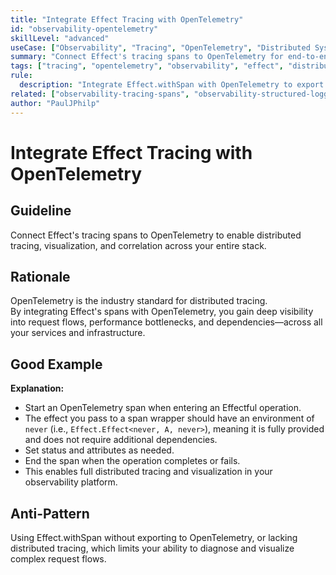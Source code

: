 ```yaml
---
title: "Integrate Effect Tracing with OpenTelemetry"
id: "observability-opentelemetry"
skillLevel: "advanced"
useCase: ["Observability", "Tracing", "OpenTelemetry", "Distributed Systems"]
summary: "Connect Effect's tracing spans to OpenTelemetry for end-to-end distributed tracing and visualization."
tags: ["tracing", "opentelemetry", "observability", "effect", "distributed-tracing"]
rule:
  description: "Integrate Effect.withSpan with OpenTelemetry to export traces and visualize request flows across services."
related: ["observability-tracing-spans", "observability-structured-logging"]
author: "PaulJPhilp"
---
```


# Integrate Effect Tracing with OpenTelemetry

## Guideline

Connect Effect's tracing spans to OpenTelemetry to enable distributed tracing, visualization, and correlation across your entire stack.

## Rationale

OpenTelemetry is the industry standard for distributed tracing.  
By integrating Effect's spans with OpenTelemetry, you gain deep visibility into request flows, performance bottlenecks, and dependencies—across all your services and infrastructure.

## Good Example

<Example path="./src/observability-opentelemetry.ts" />

**Explanation:**  
- Start an OpenTelemetry span when entering an Effectful operation.
- The effect you pass to a span wrapper should have an environment of `never` (i.e., `Effect.Effect<never, A, never>`), meaning it is fully provided and does not require additional dependencies.
- Set status and attributes as needed.
- End the span when the operation completes or fails.
- This enables full distributed tracing and visualization in your observability platform.

## Anti-Pattern

Using Effect.withSpan without exporting to OpenTelemetry, or lacking distributed tracing, which limits your ability to diagnose and visualize complex request flows.